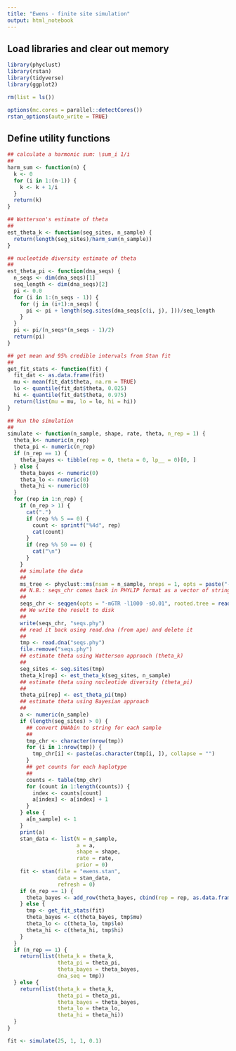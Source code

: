 ```yaml
---
title: "Ewens - finite site simulation"
output: html_notebook
---
```


## Load libraries and clear out memory

```r
library(phyclust)
library(rstan)
library(tidyverse)
library(ggplot2)

rm(list = ls())

options(mc.cores = parallel::detectCores())
rstan_options(auto_write = TRUE)
```

## Define utility functions

```r
## calculate a harmonic sum: \sum_i 1/i
##
harm_sum <- function(n) {
  k <- 0
  for (i in 1:(n-1)) {
    k <- k + 1/i
  }
  return(k)
}

## Watterson's estimate of theta
##
est_theta_k <- function(seg_sites, n_sample) {
  return(length(seg_sites)/harm_sum(n_sample))
}

## nucleotide diversity estimate of theta
##
est_theta_pi <- function(dna_seqs) {
  n_seqs <- dim(dna_seqs)[1]
  seq_length <- dim(dna_seqs)[2]
  pi <- 0.0 
  for (i in 1:(n_seqs - 1)) {
    for (j in (i+1):n_seqs) {
      pi <- pi + length(seg.sites(dna_seqs[c(i, j), ]))/seq_length
    }
  }
  pi <- pi/(n_seqs*(n_seqs - 1)/2)
  return(pi)
}

## get mean and 95% credible intervals from Stan fit
##
get_fit_stats <- function(fit) {
  fit_dat <- as.data.frame(fit)
  mu <- mean(fit_dat$theta, na.rm = TRUE)
  lo <- quantile(fit_dat$theta, 0.025)
  hi <- quantile(fit_dat$theta, 0.975)
  return(list(mu = mu, lo = lo, hi = hi))
}

## Run the simulation
##
simulate <- function(n_sample, shape, rate, theta, n_rep = 1) {
  theta_k<- numeric(n_rep)
  theta_pi <- numeric(n_rep)
  if (n_rep == 1) {
    theta_bayes <- tibble(rep = 0, theta = 0, lp__ = 0)[0, ]
  } else {
    theta_bayes <- numeric(0)
    theta_lo <- numeric(0)
    theta_hi <- numeric(0)
  }
  for (rep in 1:n_rep) {
    if (n_rep > 1) {
      cat(".")
      if (rep %% 5 == 0) {
        count <- sprintf("%4d", rep)
        cat(count)
      }
      if (rep %% 50 == 0) {
        cat("\n")
      }
    }
    ## simulate the data
    ##
    ms_tree <- phyclust::ms(nsam = n_sample, nreps = 1, opts = paste("-T"))
    ## N.B.: seqs_chr comes back in PHYLIP format as a vector of strings (including the taxon)
    ## 
    seqs_chr <- seqgen(opts = "-mGTR -l1000 -s0.01", rooted.tree = read.tree(text = ms_tree))
    ## We write the result to disk
    ##
    write(seqs_chr, "seqs.phy")
    ## read it back using read.dna (from ape) and delete it
    ##
    tmp <- read.dna("seqs.phy")
    file.remove("seqs.phy")
    ## estimate theta using Watterson approach (theta_k)
    ##
    seg_sites <- seg.sites(tmp)
    theta_k[rep] <- est_theta_k(seg_sites, n_sample)
    ## estimate theta using nucleotide diversity (theta_pi)
    ##
    theta_pi[rep] <- est_theta_pi(tmp)
    ## estimate theta using Bayesian approach
    ##
    a <- numeric(n_sample)
    if (length(seg_sites) > 0) {
      ## convert DNAbin to string for each sample
      ##
      tmp_chr <- character(nrow(tmp))
      for (i in 1:nrow(tmp)) {
        tmp_chr[i] <- paste(as.character(tmp[i, ]), collapse = "")
      }
      ## get counts for each haplotype
      ##
      counts <- table(tmp_chr)
      for (count in 1:length(counts)) {
        index <- counts[count]
        a[index] <- a[index] + 1
      }
    } else {
      a[n_sample] <- 1
    }
    print(a)
    stan_data <- list(N = n_sample,
                      a = a,
                      shape = shape,
                      rate = rate,
                      prior = 0) 
    fit <- stan(file = "ewens.stan",
                data = stan_data,
                refresh = 0)
    if (n_rep == 1) {
      theta_bayes <- add_row(theta_bayes, cbind(rep = rep, as.data.frame(fit)))
    } else {
      tmp <- get_fit_stats(fit)
      theta_bayes <- c(theta_bayes, tmp$mu)
      theta_lo <- c(theta_lo, tmp$lo)
      theta_hi <- c(theta_hi, tmp$hi)
    }
  }
  if (n_rep == 1) {
    return(list(theta_k = theta_k,
                theta_pi = theta_pi,
                theta_bayes = theta_bayes, 
                dna_seq = tmp))
  } else {
    return(list(theta_k = theta_k, 
                theta_pi = theta_pi,
                theta_bayes = theta_bayes,
                theta_lo = theta_lo, 
                theta_hi = theta_hi))
  }
}
```

```r
fit <- simulate(25, 1, 1, 0.1)
```